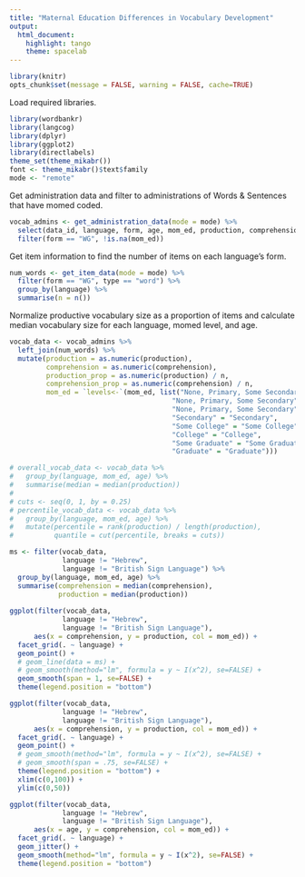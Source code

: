 ```yaml
---
title: "Maternal Education Differences in Vocabulary Development"
output:
  html_document:
    highlight: tango
    theme: spacelab
---
```


```r
library(knitr)
opts_chunk$set(message = FALSE, warning = FALSE, cache=TRUE)
```

Load required libraries.
```r
library(wordbankr)
library(langcog)
library(dplyr)
library(ggplot2)
library(directlabels)
theme_set(theme_mikabr())
font <- theme_mikabr()$text$family
mode <- "remote"
```

Get administration data and filter to administrations of Words & Sentences that have momed coded.
```r
vocab_admins <- get_administration_data(mode = mode) %>%
  select(data_id, language, form, age, mom_ed, production, comprehension) %>%
  filter(form == "WG", !is.na(mom_ed))
```

Get item information to find the number of items on each language's form.
```r
num_words <- get_item_data(mode = mode) %>%
  filter(form == "WG", type == "word") %>%
  group_by(language) %>%
  summarise(n = n())
```

Normalize productive vocabulary size as a proportion of items and calculate median vocabulary size for each language, momed level, and age.

```r
vocab_data <- vocab_admins %>%
  left_join(num_words) %>%
  mutate(production = as.numeric(production), 
         comprehension = as.numeric(comprehension), 
         production_prop = as.numeric(production) / n,
         comprehension_prop = as.numeric(comprehension) / n,
         mom_ed = `levels<-`(mom_ed, list("None, Primary, Some Secondary" = "None",
                                        "None, Primary, Some Secondary" = "Primary",
                                        "None, Primary, Some Secondary" = "Some Secondary",
                                        "Secondary" = "Secondary",
                                        "Some College" = "Some College",
                                        "College" = "College",
                                        "Some Graduate" = "Some Graduate",
                                        "Graduate" = "Graduate")))

# overall_vocab_data <- vocab_data %>%
#   group_by(language, mom_ed, age) %>%
#   summarise(median = median(production))
# 
# cuts <- seq(0, 1, by = 0.25)
# percentile_vocab_data <- vocab_data %>%
#   group_by(language, mom_ed, age) %>%
#   mutate(percentile = rank(production) / length(production),
#          quantile = cut(percentile, breaks = cuts))
```

```r
ms <- filter(vocab_data, 
             language != "Hebrew", 
             language != "British Sign Language") %>%
  group_by(language, mom_ed, age) %>%
  summarise(comprehension = median(comprehension), 
            production = median(production))
  
ggplot(filter(vocab_data, 
             language != "Hebrew", 
             language != "British Sign Language"), 
      aes(x = comprehension, y = production, col = mom_ed)) + 
  facet_grid(. ~ language) + 
  geom_point() + 
  # geom_line(data = ms) +
  # geom_smooth(method="lm", formula = y ~ I(x^2), se=FALSE) +
  geom_smooth(span = 1, se=FALSE) + 
  theme(legend.position = "bottom")
```


```r
ggplot(filter(vocab_data, 
             language != "Hebrew", 
             language != "British Sign Language"), 
      aes(x = comprehension, y = production, col = mom_ed)) + 
  facet_grid(. ~ language) + 
  geom_point() + 
  # geom_smooth(method="lm", formula = y ~ I(x^2), se=FALSE) +
  # geom_smooth(span = .75, se=FALSE) + 
  theme(legend.position = "bottom") + 
  xlim(c(0,100)) + 
  ylim(c(0,50)) 
```

```r
ggplot(filter(vocab_data, 
             language != "Hebrew", 
             language != "British Sign Language"), 
      aes(x = age, y = comprehension, col = mom_ed)) + 
  facet_grid(. ~ language) + 
  geom_jitter() + 
  geom_smooth(method="lm", formula = y ~ I(x^2), se=FALSE) + 
  theme(legend.position = "bottom") 

```
